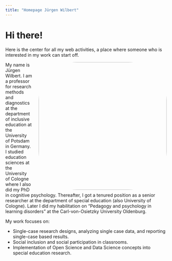 ```yaml
---
title: "Homepage Jürgen Wilbert"
---
```


# Hi there!

Here is the center for all my web activities, a place where someone who is interested in my work can start off.

![](images/20200728181612-56270.jpg){style="float: right; width: 400px; margin-left: 20px; border-radius: 30%" fig-align="right"}

My name is Jürgen Wilbert. I am a professor for research methods and diagnostics at the department of inclusive education at the University of Potsdam in Germany. I studied education sciences at the University of Cologne where I also did my PhD in cognitive psychology. Thereafter, I got a tenured position as a senior researcher at the department of special education (also University of Cologne). Later I did my habilitation on "Pedagogy and psychology in learning disorders" at the Carl-von-Osietzky University Oldenburg.

My work focuses on:

-   Single-case research designs, analyzing single case data, and reporting single-case based results.
-   Social inclusion and social participation in classrooms.
-   Implementation of Open Science and Data Science concepts into special education research.
